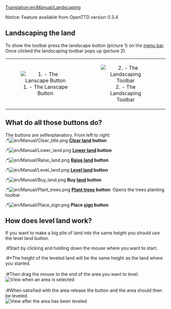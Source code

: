 [[Translation:en/Manual/Landscaping]]
<warning>Notice: Feature available from OpenTTD version 0.3.4</warning>

==Landscaping the land==
To show the toolbar press the landscape button (picture 1) on the [[en/Manual/Game interface|menu bar]]. Once clicked the landscaping toolbar pops up (picture 2).

{| align=center
| width="50%" align="center"|[[File:en/Manual/Manual html m233f8633.png|center|frame|1. - The Lanscape Button]]
| width="50%" align="center"|[[File:en/Manual/Landscaping toolbar.png|center|frame|2. - The Landscaping Toolbar]]
|}

==What do all those buttons do?==
The buttons are selfexplanatory. From left to right:<br>
:*[[File:en/Manual/Clear title.png]] '''[[en/Manual/Landscaping|Clear land]] button'''
:*[[File:en/Manual/Lower land.png]] '''[[en/Manual/Landscaping|Lower land]] button'''
:*[[File:en/Manual/Raise land.png]] '''[[en/Manual/Landscaping|Raise land]] button'''
:*[[File:en/Manual/Level land.png]] '''[[en/Manual/Landscaping|Level land]] button'''
:*[[File:en/Manual/Buy land.png]] '''Buy [[en/Manual/Land|land]] button'''
:*[[File:en/Manual/Plant trees.png]] '''[[en/Manual/Landscaping|Plant trees]] button''': Opens the trees planting toolbar
:*[[File:en/Manual/Place sign.png]] '''Place [[en/Archive/Manual/Signs|sign]] button'''

==How does level land work?==
If you want to make a big pile of land into the same height you should use the level land button.

:#Start by clicking and holding down the mouse where you want to start.
:#*The height of the leveled land will be the same height as the land where you started.<br><br>
:#Then drag the mouse to the end of the area you want to level.<br>[[File:en/Manual/Level land before.png|center|frame|View when an area is selected]]<br><br>
:#When satisfied with the area release the button and the area should then be leveled.<br>[[File:en/Manual/Level land after.png|center|frame|View after the area has been leveled]]